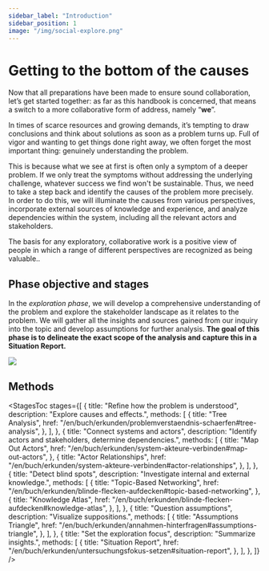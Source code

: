 ```yaml
---
sidebar_label: "Introduction"
sidebar_position: 1
image: "/img/social-explore.png"
---
```



# Getting to the bottom of the causes

Now that all preparations have been made to ensure sound collaboration, let’s get started together: as far as this handbook is concerned, that means a switch to a more collaborative form of address, namely “**we**”.

In times of scarce resources and growing demands, it’s tempting to draw conclusions and think about solutions as soon as a problem turns up. Full of vigor and wanting to get things done right away, we often forget the most important thing: genuinely understanding the problem.

This is because what we see at first is often only a symptom of a deeper problem. If we only treat the symptoms without addressing the underlying challenge, whatever success we find won't be sustainable. Thus, we need to take a step back and identify the causes of the problem more precisely. In order to do this, we will illuminate the causes from various perspectives, incorporate external sources of knowledge and experience, and analyze dependencies within the system, including all the relevant actors and stakeholders.

The basis for any exploratory, collaborative work is a positive view of people in which a range of different perspectives are recognized as being valuable..

## Phase objective and stages

In the _exploration phase_, we will develop a comprehensive understanding of the problem and explore the stakeholder landscape as it relates to the problem. We will gather all the insights and sources gained from our inquiry into the topic and develop assumptions for further analysis. **The goal of this phase is to delineate the exact scope of the analysis and capture this in a Situation Report.**

<img
  src="/img/02_illustration_en.svg"
  className="w-full mx-auto aspect-square"
  aria-hidden
/>

## Methods

<StagesToc
  stages={[
    {
      title: "Refine how the problem is understood",
      description: "Explore causes and effects.",
      methods: [
        {
          title: "Tree Analysis",
          href: "/en/buch/erkunden/problemverstaendnis-schaerfen#tree-analysis",
        },
      ],
    },
    {
      title: "Connect systems and actors",
      description:
        "Identify actors and stakeholders, determine dependencies.",
      methods: [
        {
          title: "Map Out Actors",
          href: "/en/buch/erkunden/system-akteure-verbinden#map-out-actors",
        },
        {
          title: "Actor Relationships",
          href: "/en/buch/erkunden/system-akteure-verbinden#actor-relationships",
        },
      ],
    },
    {
      title: "Detect blind spots",
      description: "Investigate internal and external knowledge.",
      methods: [
        {
          title: "Topic-Based Networking",
          href: "/en/buch/erkunden/blinde-flecken-aufdecken#topic-based-networking",
        },
        {
          title: "Knowledge Atlas",
          href: "/en/buch/erkunden/blinde-flecken-aufdecken#knowledge-atlas",
        },
      ],
    },
    {
      title: "Question assumptions",
      description: "Visualize suppositions.",
      methods: [
        {
          title: "Assumptions Triangle",
          href: "/en/buch/erkunden/annahmen-hinterfragen#assumptions-triangle",
        },
      ],
    },
    {
      title: "Set the exploration focus",
      description: "Summarize insights.",
      methods: [
        {
          title: "Situation Report",
          href: "/en/buch/erkunden/untersuchungsfokus-setzen#situation-report",
        },
      ],
    },
  ]}
/>

